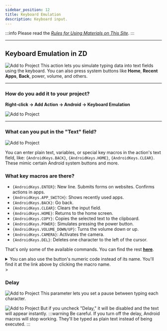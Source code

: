 ```yaml
---
sidebar_position: 12
title: Keyboard Emulation
description: Keyboard input.
---
```


:::info Please read the [*Rules for Using Materials on This Site*](../../Disclaimer).
:::

_______________________________________________
## Keyboard Emulation in ZD
![Add to Project](../assets/Keyboard_and_Swipe/Keyboard_and_Swipe_pic1.png)
This action lets you simulate typing data into text fields using the keyboard. You can also press system buttons like **Home**, **Recent Apps**, **Back**, power, volume, and others.

_______________________________________________
### How do you add it to your project?
**Right-click → Add Action → Android → Keyboard Emulation**

![Add to Project](../assets/Keyboard_and_Swipe/Keyboard_and_Swipe_pic2.png)

_______________________________________________
### What can you put in the "Text" field?
![Add to Project](../assets/Keyboard_and_Swipe/Keyboard_and_Swipe_pic3.png)

You can enter plain text, variables, or special key macros in the action's text field, like: `{AndroidKeys.BACK}`, `{AndroidKeys.HOME}`, `{AndroidKeys.CLEAR}`. These mimic certain Android system buttons and more.

### What key macros are there?
- `{AndroidKeys.ENTER}`: New line. Submits forms on websites. Confirms actions in apps.
- `{AndroidKeys.APP_SWITCH}`: Shows recently used apps.
- `{AndroidKeys.BACK}`: Go back.
- `{AndroidKeys.CLEAR}`: Clears the input field.
- `{AndroidKeys.HOME}`: Returns to the home screen.
- `{AndroidKeys.COPY}`: Copies the selected text to the clipboard.
- `{AndroidKeys.POWER}`: Simulates pressing the power button.
- `{AndroidKeys.VOLUME_DOWN/UP}`: Turns the volume down or up.
- `{AndroidKeys.CAMERA}`: Activates the camera.
- `{AndroidKeys.DEL}`: Deletes one character to the left of the cursor.

That's only some of the available commands. You can find the rest [**here**](https://developer.android.com/reference/android/view/KeyEvent).

<details>
<summary>You can also use the button's numeric code instead of its name. You'll find it at the link above by clicking the macro name.</summary>

   ![Numeric Code](../assets/Keyboard_and_Swipe/Keyboard_and_Swipe_pic4.png)
</details>
>  

### Delay
![Add to Project](../assets/Keyboard_and_Swipe/Keyboard_and_Swipe_pic5.png)
This parameter lets you set a pause between typing each character.

![Add to Project](../assets/Keyboard_and_Swipe/Keyboard_and_Swipe_pic6.png)
But if you uncheck "Delay," it will be disabled and the text will appear instantly.
:::warning Be careful.
If you turn off the delay, Android macros will stop working. They'll be typed as plain text instead of being executed.
:::